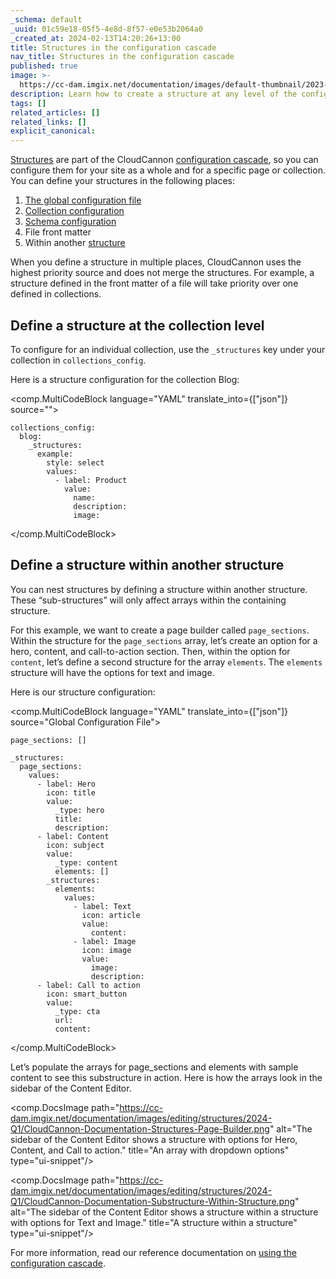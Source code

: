 ```yaml
---
_schema: default
_uuid: 01c59e18-05f5-4e8d-8f57-e0e53b2064a0
_created_at: 2024-02-13T14:20:26+13:00
title: Structures in the configuration cascade
nav_title: Structures in the configuration cascade
published: true
image: >-
  https://cc-dam.imgix.net/documentation/images/default-thumbnail/2023-Q4/CloudCannon-Documentation-Thumbnail.png
description: Learn how to create a structure at any level of the configuration cascade.
tags: []
related_articles: []
related_links: []
explicit_canonical:
---
```

[Structures](/documentation/articles/create-a-structure/) are part of the CloudCannon [configuration cascade](/documentation/articles/using-the-configuration-cascade/), so you can configure them for your site as a whole and for a specific page or collection. You can define your structures in the following places:

1. [The global configuration file](/documentation/articles/create-a-global-configuration-file)
2. [Collection&nbsp;configuration](/documentation/articles/define-your-collections/)
3. [Schema&nbsp;configuration](/documentation/articles/create-a-schema)
4. File front matter
5. Within another [structure](/documentation/articles/create-a-structure/)

When you define a structure in multiple places, CloudCannon uses the highest priority source and does not merge the structures. For example, a structure defined in the front matter of a file will take priority over one defined in collections.

## Define a structure at the collection level

To configure for an individual collection, use the `_structures` key under your collection in `collections_config`.

Here is a structure configuration for the collection Blog:

<comp.MultiCodeBlock language="YAML" translate_into={["json"]} source="">
```
collections_config:
  blog:
    _structures:
      example:
        style: select
        values:
          - label: Product
            value:
              name:
              description:
              image:
```
</comp.MultiCodeBlock>

## Define a structure within another structure

You can nest structures by defining a structure within another structure. These “sub-structures” will only affect arrays within the containing structure.

For this example, we want to create a page builder called `page_sections`. Within the structure for the `page_sections` array, let’s create an option for a hero, content, and call-to-action section. Then, within the option for `content`, let’s define a second structure for the array `elements`. The `elements` structure will have the options for text and image.

Here is our structure configuration:

<comp.MultiCodeBlock language="YAML" translate_into={["json"]} source="Global Configuration File">
```
page_sections: []

_structures:
  page_sections:
    values:
      - label: Hero
        icon: title
        value:
          _type: hero
          title:
          description:
      - label: Content
        icon: subject
        value:
          _type: content
          elements: []
        _structures:
          elements:
            values:
              - label: Text
                icon: article
                value:
                  content:
              - label: Image
                icon: image
                value:
                  image:
                  description:
      - label: Call to action
        icon: smart_button
        value:
          _type: cta
          url:
          content:
```
</comp.MultiCodeBlock>

Let’s populate the arrays for page\_sections and elements with sample content to see this substructure in action. Here is how the arrays look in the sidebar of the Content Editor.

<comp.DocsImage path="https://cc-dam.imgix.net/documentation/images/editing/structures/2024-Q1/CloudCannon-Documentation-Structures-Page-Builder.png" alt="The sidebar of the Content Editor shows a structure with options for Hero, Content, and Call to action." title="An array with dropdown options" type="ui-snippet"/>

<comp.DocsImage path="https://cc-dam.imgix.net/documentation/images/editing/structures/2024-Q1/CloudCannon-Documentation-Substructure-Within-Structure.png" alt="The sidebar of the Content Editor shows a structure within a structure with options for Text and Image." title="A structure within a structure" type="ui-snippet"/>

For more information, read our reference documentation on [using the configuration cascade](/documentation/articles/using-the-configuration-cascade/).